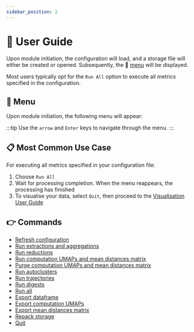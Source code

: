 ```yaml
---
sidebar_position: 2
---
```



# 📖 User Guide

Upon module initiation, the <ExcelIcon /> configuration will load, and
a <StorageIcon /> storage file will either be created or opened. Subsequently,
the 📑 [menu](#-menu) will be displayed.

Most users typically opt for the `Run All` option to execute all metrics
specified in the <ExcelIcon /> configuration.

## 📑 Menu

Upon module initiation, the following menu will appear:

:::tip
Use the `arrow` and `Enter` keys to navigate through the menu.
:::

<ProcessingMenuBlock />

## 📋 Most Common Use Case

For executing all metrics specified in your <ExcelIcon /> configuration file:

1. Choose `Run All`
2. Wait for processing completion. When the menu reappears, the
   processing has finished
3. To visualise your data, select `Quit`, then proceed to the [Visualisation User Guide](../../visualisation)

## 👉 Commands

- [Refresh configuration](./01-refresh-configuration.mdx)
- [Run extractions and aggregations](./02-run-extractions-and-aggregations.mdx)
- [Run reductions](./03-run-reductions.mdx)
- [Run computation UMAPs and mean distances matrix](./04-run-computations.mdx)
- [Purge computation UMAPs and mean distances matrix](./05-purge-computations.mdx)
- [Run autoclusters](./06-run-autoclusters.mdx)
- [Run trajectories](./07-run-trajectories.mdx)
- [Run digests](./08-run-digests.mdx)
- [Run all](./09-run-all.mdx)
- [Export dataframe](./10-export-dataframe.mdx)
- [Export computation UMAPs](./11-export-computations.mdx)
- [Export mean distances matrix](./12-export-mdm.mdx)
- [Repack storage](./13-repack-storage.mdx)
- [Quit](./14-quit.mdx)
